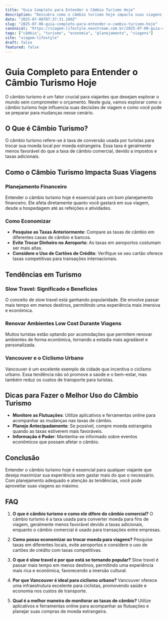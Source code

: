 ```yaml
---
title: "Guia Completo para Entender o Câmbio Turismo Hoje"
description: "Descubra como o câmbio turismo hoje impacta suas viagens, com dicas para economizar e planejar melhor. Saiba mais sobre tendências como slow travel e renovação de ambientes."
date: "2025-07-08T07:37:31.109Z"
slug: "2025-07-08-guia-completo-para-entender-o-cambio-turismo-hoje"
canonical: "https://viagem-lifestyle.neostream.com.br/2025-07-08-guia-completo-para-entender-o-cambio-turismo-hoje"
tags: ["câmbio", "turismo", "economia", "planejamento", "viagens"]
site: "viagem-lifestyle"
draft: false
featured: false
---
```


# Guia Completo para Entender o Câmbio Turismo Hoje

O câmbio turismo é um fator crucial para viajantes que desejam explorar o mundo sem comprometer o orçamento. Neste guia, vamos explorar como o câmbio turismo hoje influencia suas decisões de viagem e como você pode se preparar para mudanças nesse cenário.

## O Que é Câmbio Turismo?

O câmbio turismo refere-se à taxa de conversão usada por turistas para trocar sua moeda local por moeda estrangeira. Essa taxa é geralmente menos favorável do que a taxa de câmbio comercial, devido a impostos e taxas adicionais.

## Como o Câmbio Turismo Impacta Suas Viagens

### Planejamento Financeiro

Entender o câmbio turismo hoje é essencial para um bom planejamento financeiro. Ele afeta diretamente quanto você gastará em sua viagem, desde a hospedagem até as refeições e atividades.

### Como Economizar

- **Pesquise as Taxas Anteriormente**: Compare as taxas de câmbio em diferentes casas de câmbio e bancos.
- **Evite Trocar Dinheiro no Aeroporto**: As taxas em aeroportos costumam ser mais altas.
- **Considere o Uso de Cartões de Crédito**: Verifique se seu cartão oferece taxas competitivas para transações internacionais.

## Tendências em Turismo

### Slow Travel: Significado e Benefícios

O conceito de slow travel está ganhando popularidade. Ele envolve passar mais tempo em menos destinos, permitindo uma experiência mais imersiva e econômica.

### Renovar Ambientes Low Cost Durante Viagens

Muitos turistas estão optando por acomodações que permitem renovar ambientes de forma econômica, tornando a estadia mais agradável e personalizada.

### Vancouver e o Ciclismo Urbano

Vancouver é um excelente exemplo de cidade que incentiva o ciclismo urbano. Essa tendência não só promove a saúde e o bem-estar, mas também reduz os custos de transporte para turistas.

## Dicas para Fazer o Melhor Uso do Câmbio Turismo

- **Monitore as Flutuações**: Utilize aplicativos e ferramentas online para acompanhar as mudanças nas taxas de câmbio.
- **Planeje Antecipadamente**: Se possível, compre moeda estrangeira quando as taxas estiverem mais favoráveis.
- **Informação é Poder**: Mantenha-se informado sobre eventos econômicos que possam afetar o câmbio.

## Conclusão

Entender o câmbio turismo hoje é essencial para qualquer viajante que deseja maximizar sua experiência sem gastar mais do que o necessário. Com planejamento adequado e atenção às tendências, você pode aproveitar suas viagens ao máximo.

## FAQ

1. **O que é câmbio turismo e como ele difere do câmbio comercial?**
   O câmbio turismo é a taxa usada para converter moeda para fins de viagem, geralmente menos favorável devido a taxas adicionais, enquanto o câmbio comercial é usado para transações entre empresas.

2. **Como posso economizar ao trocar moeda para viagens?**
   Pesquise taxas em diferentes locais, evite aeroportos e considere o uso de cartões de crédito com taxas competitivas.

3. **O que é slow travel e por que está se tornando popular?**
   Slow travel é passar mais tempo em menos destinos, permitindo uma experiência mais rica e econômica, favorecendo a imersão cultural.

4. **Por que Vancouver é ideal para ciclismo urbano?**
   Vancouver oferece uma infraestrutura excelente para ciclistas, promovendo saúde e economia nos custos de transporte.

5. **Qual é a melhor maneira de monitorar as taxas de câmbio?**
   Utilize aplicativos e ferramentas online para acompanhar as flutuações e planejar suas compras de moeda estrangeira.